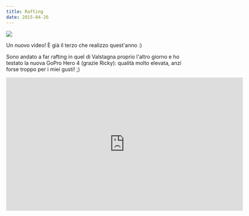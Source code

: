 ```yaml
---
title: Rafting
date: 2015-04-26
---
```

![](./IMG_20150423_101026251_HDR-1.jpg)

Un nuovo video! È già il terzo che realizzo quest'anno :)

Sono andato a far rafting in quel di Valstagna proprio l'altro giorno e ho testato la nuova GoPro Hero 4 (grazie Ricky): qualità molto elevata, anzi forse troppo per i miei gusti! ;)

<iframe title="vimeo-player" src="https://player.vimeo.com/video/126046697?h=edda4d0de7" width="640" height="360" frameborder="0" allowfullscreen></iframe>